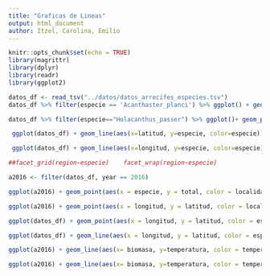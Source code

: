 ```yaml
---
title: "Graficas de Lineas"
output: html_document
author: Itzel, Carolina, Emilio
---
```


```r
knitr::opts_chunk$set(echo = TRUE)
library(magrittr)
library(dplyr)
library(readr)
library(ggplot2)
```

```r
datos_df <- read_tsv("../datos/datos_arrecifes_especies.tsv")
datos_df %>% filter(especie == 'Acanthaster_planci') %>% ggplot() + geom_point(aes(x=year, y=total, color=especie))
```

```r
datos_df %>% filter(especie=="Holacanthus_passer") %>% ggplot()+ geom_point(aes(x=year,y=biomasa,color = especie, shape = especie))
```

```r
 ggplot(datos_df) + geom_line(aes(x=latitud, y=especie, color=especie))
```

```r
 ggplot(datos_df) + geom_line(aes(x=longitud, y=especie, color=especie))

```

```r
##facet_grid(region~especie)    facet_wrap(region~especie)
```

```r
a2016 <- filter(datos_df, year == 2016)
```

```r
ggplot(a2016) + geom_point(aes(x = especie, y = total, color = localidad)) + theme(axis.text.x = element_text(angle=90, hjust =1))
```

```r
ggplot(a2016) + geom_point(aes(x = longitud, y = latitud, color = localidad)) + theme(axis.text.x = element_text(angle=90, hjust =1)) + facet_wrap(~especie)
```

```r
ggplot(datos_df) + geom_point(aes(x = longitud, y = latitud, color = especie)) + theme(axis.text.x = element_text(angle=90, hjust =1)) + facet_wrap(~especie)
```
```r
ggplot(datos_df) + geom_line(aes(x = longitud, y = latitud, color = especie)) + theme(axis.text.x = element_text(angle=90, hjust =1)) + facet_wrap(~especie)
```

```r
ggplot(a2016) + geom_line(aes(x= biomasa, y=temperatura, color = temperatura))
```

```r
ggplot(a2016) + geom_line(aes(x= biomasa, y=temperatura, color = temperatura)) + facet_wrap(~especie)
```


